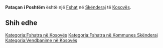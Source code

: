 {{Fshat në Kosovës
 | Emri                = Pataçan i Poshtëm
| sqi_D_name = Pataçan i Poshtëm
| sqi_D_FULL_NAME_RO = Pataçan i Poshtëm
| sqi_D_FULL_NAME_ND_RO = Patacan i Poshtem
| sqi_D_SORT_NAME_RG = PATACANIPOSHTEM
| sqi_D_FULL_NAME_RG = Pataçan i Poshtëm
| sqi_D_FULL_NAME_ND_RG = Patacan i Poshtem
| sqi_V_name = Potoçani i Ultë
| sqi_V_FULL_NAME_RO = Potoçani i Ultë Potoqan Potoqan i Ulët
| sqi_V_FULL_NAME_ND_RO = Potocani i Ulte Potoqan Potoqan i Ulet
| sqi_V_SORT_NAME_RG = POTOCANIIULTE POTOQAN POTOQANIULET
| sqi_V_FULL_NAME_RG = Potoçani i Ultë Potoqan Potoqan i Ulët
| sqi_V_FULL_NAME_ND_RG = Potocani i Ulte Potoqan Potoqan i Ulet
| srp_N_name = Donje Potočane
| srp_N_FULL_NAME_RO = Donje Potočane
| srp_N_FULL_NAME_ND_RO = Donje Potocane
| srp_N_SORT_NAME_RG = DONJEPOTOCANE
| srp_N_FULL_NAME_RG = Donje Potočane
| srp_N_FULL_NAME_ND_RG = Donje Potocane
| srp_NS_name = Доње Поточане
| srp_NS_FULL_NAME_RO = Доње Поточане
| srp_NS_FULL_NAME_ND_RO = Доње Поточане
| srp_NS_SORT_NAME_RG = ДОЊЕПОТОЧАНЕ
| srp_NS_FULL_NAME_RG = Доње Поточане
| srp_NS_FULL_NAME_ND_RG = Доње Поточане

 | Emri (Rasa dhanore) = 
 | Figura              = 
 | Shteti              = Kosovo
 | Komuna              = Skënderaj
 | Kodi postar         = 
 | Sipërfaqja          = 

 | Popullsia           = 

 | Regj. i popullsisë  = 
 | Dend. e popullsisë  = 
 | Faqja zyrtare       = 
 <!--- Koordinatat ----> 
 | Gjerësia            = 42.390833
 | Gjatësia            = 20.605
 | Lartësia            = 
}}
'''Pataçan i Poshtëm''' është një [[Fshat]] në [[Skënderaj]] të [[Kosovës]].

<!-- == Gjeografia == -->
<!-- == Historia == -->
<!-- == Demografia == -->
== Shih edhe ==
{{Komuna Skënderaj}}
{{Kosovo-Administrata-Cung}}

[[Kategoria:Fshatra në Kosovës]]
[[Kategoria:Fshatra në Kommunes Skënderaj]]
[[Kategoria:Vendbanime në Kosovës]]